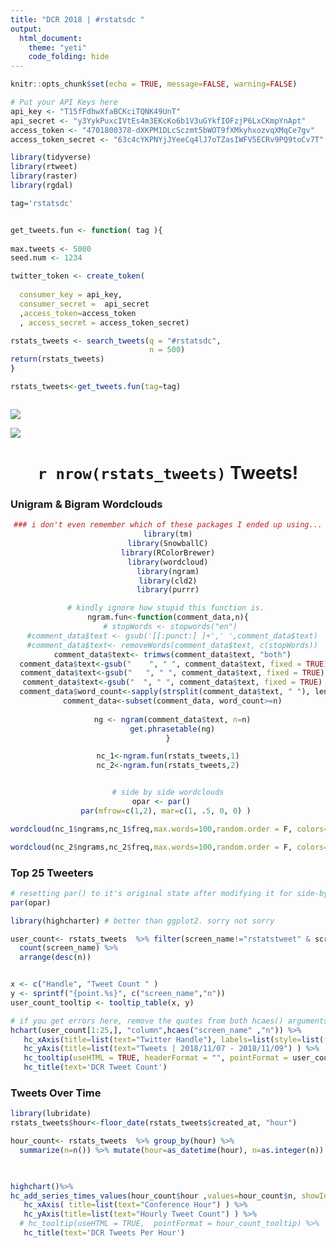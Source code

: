 ```yaml
---
title: "DCR 2018 | #rstatsdc "
output: 
  html_document:
    theme: "yeti"
    code_folding: hide
---
```


```r
knitr::opts_chunk$set(echo = TRUE, message=FALSE, warning=FALSE)

# Put your API Keys here
api_key <- "T15fFdhwXfaBCKciTQNK49UnT"
api_secret <- "y3YykPuxcIVtEs4m3EKcKo6b1V3uGYkfIOFzjP6LxCKmpYnApt"
access_token <- "4701800378-dXKPM1DLcSczmt5bWOT9fXMkyhxozvqXMqCe7gv"
access_token_secret <- "63c4cYKPNYjJYeeCq4lJ7oTZasIWFV5ECRv9PQ9toCv7T"


```


```r
library(tidyverse)
library(rtweet)
library(raster)
library(rgdal)

tag='rstatsdc'


get_tweets.fun <- function( tag ){
  
max.tweets <- 5000
seed.num <- 1234

twitter_token <- create_token(
  
  consumer_key = api_key,
  consumer_secret =  api_secret
  ,access_token=access_token
  , access_secret = access_token_secret)

rstats_tweets <- search_tweets(q = "#rstatsdc",
                               n = 500)
return(rstats_tweets)
}

rstats_tweets<-get_tweets.fun(tag=tag)



```


![](dcr_pic.png)




![](dcr.gif)
<center>
# `r nrow(rstats_tweets)` Tweets!
</center>



### Unigram  & Bigram Wordclouds
<center>
```r

### i don't even remember which of these packages I ended up using...
library(tm)
library(SnowballC)
library(RColorBrewer)
library(wordcloud)
library(ngram)
library(cld2)
library(purrr)

# kindly ignore how stupid this function is. 
ngram.fun<-function(comment_data,n){
 # stopWords <- stopwords("en")
  #comment_data$text <- gsub('[[:punct:] ]+',' ',comment_data$text)
  #comment_data$text<- removeWords(comment_data$text, c(stopWords))
  comment_data$text<- trimws(comment_data$text, "both")
  comment_data$text<-gsub("    ", " ", comment_data$text, fixed = TRUE)
  comment_data$text<-gsub("   ", " ", comment_data$text, fixed = TRUE)
  comment_data$text<-gsub("  ", " ", comment_data$text, fixed = TRUE)
  comment_data$word_count<-sapply(strsplit(comment_data$text, " "), length)
  comment_data<-subset(comment_data, word_count>=n)
  
  ng <- ngram(comment_data$text, n=n)
  get.phrasetable(ng)
}

nc_1<-ngram.fun(rstats_tweets,1)
nc_2<-ngram.fun(rstats_tweets,2)


# side by side wordclouds
opar <- par()   
par(mfrow=c(1,2), mar=c(1, .5, 0, 0) ) 

wordcloud(nc_1$ngrams,nc_1$freq,max.words=100,random.order = F, colors=brewer.pal(8, "Dark2"))

wordcloud(nc_2$ngrams,nc_2$freq,max.words=100,random.order = F, colors=brewer.pal(8, "Dark2"))

```
</center>





### Top 25 Tweeters

```r
# resetting par() to it's original state after modifying it for side-by-side wordclouds
par(opar)

library(highcharter) # better than ggplot2. sorry not sorry

user_count<- rstats_tweets  %>% filter(screen_name!="rstatstweet" & screen_name!="rstatsnyc" & screen_name!="rstatsdc") %>%
  count(screen_name) %>% 
  arrange(desc(n)) 


x <- c("Handle", "Tweet Count " )
y <- sprintf("{point.%s}", c("screen_name","n"))
user_count_tooltip <- tooltip_table(x, y)

# if you get errors here, remove the quotes from both hcaes() arguments.  Then complain to Hadley.
hchart(user_count[1:25,], "column",hcaes("screen_name" ,"n")) %>%
   hc_xAxis(title=list(text="Twitter Handle"), labels=list(style=list(fontsize=14, color="slategrey")) ) %>%
   hc_yAxis(title=list(text="Tweets | 2018/11/07 - 2018/11/09") ) %>%
   hc_tooltip(useHTML = TRUE, headerFormat = "", pointFormat = user_count_tooltip) %>% 
   hc_title(text='DCR Tweet Count')


```




### Tweets Over Time

```r
library(lubridate)
rstats_tweets$hour<-floor_date(rstats_tweets$created_at, "hour")

hour_count<- rstats_tweets  %>% group_by(hour) %>%
  summarize(n=n()) %>% mutate(hour=as_datetime(hour), n=as.integer(n)) 
 


highchart()%>%
hc_add_series_times_values(hour_count$hour ,values=hour_count$n, showInLegend=FALSE, name="Tweet Count: ", color="slateblue")%>%
   hc_xAxis( title=list(text="Conference Hour") ) %>%
   hc_yAxis(title=list(text="Hourly Tweet Count") ) %>%
  # hc_tooltip(useHTML = TRUE,  pointFormat = hour_count_tooltip) %>% 
   hc_title(text='DCR Tweets Per Hour')



```





